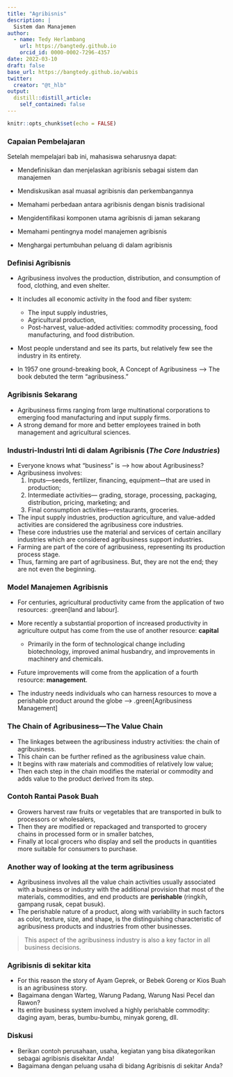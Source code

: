 ```yaml
---
title: "Agribisnis"
description: |
  Sistem dan Manajemen
author: 
  - name: Tedy Herlambang
    url: https://bangtedy.github.io
    orcid_id: 0000-0002-7296-4357
date: 2022-03-10
draft: false
base_url: https://bangtedy.github.io/wabis
twitter:
  creator: "@t_hlb"
output:
  distill::distill_article:
    self_contained: false
---
```


```r
knitr::opts_chunk$set(echo = FALSE)
```

### Capaian Pembelajaran

Setelah mempelajari bab ini, mahasiswa seharusnya dapat:

* Mendefinisikan dan menjelaskan agribisnis sebagai sistem dan manajemen

* Mendiskusikan asal muasal agribisnis dan perkembangannya

* Memahami perbedaan antara agribisnis dengan bisnis tradisional

* Mengidentifikasi komponen utama agribisnis di jaman sekarang

* Memahami pentingnya model manajemen agribisnis

* Menghargai pertumbuhan peluang di dalam agribisnis

### Definisi Agribisnis

* Agribusiness involves the production, distribution, and consumption of food, clothing, and even shelter.

* It includes all economic activity in the food and fiber system: 
  - The input supply industries, 
  - Agricultural production, 
  - Post-harvest, value-added activities: commodity processing, food manufacturing, and food distribution.

* Most people understand and see its parts, but relatively few see the industry in its entirety. 

* In 1957 one ground-breaking book, A Concept of Agribusiness --> The book debuted
the term “agribusiness.”

### Agribisnis Sekarang

* Agribusiness firms ranging from large multinational corporations to
emerging food manufacturing and input supply firms.
* A strong demand for more and better employees trained in both management and
agricultural sciences.

### Industri-Industri Inti di dalam Agribisnis (*The Core Industries*)

* Everyone knows what “business” is --> how about Agribusiness?
* Agribusiness involves:
  1. Inputs—seeds, fertilizer, financing, equipment—that are used in 
 production; 
  2. Intermediate activities— grading, storage, processing, packaging, distribution, pricing, marketing; and 
  3. Final consumption activities—restaurants, groceries.

* The input supply industries, production agriculture, and value-added activities are considered the agribusiness core industries. 
* These core industries use the material and services of certain ancillary industries which are considered agribusiness support industries.
* Farming are part of the core of agribusiness, representing its production process stage. 
* Thus, farming are part of agribusiness. But, they are not the end; they are not even the beginning.

### Model Manajemen Agribisnis

* For centuries, agricultural productivity came from the application of two resources: .green[land and labour]. 

* More recently a substantial proportion of increased productivity in agriculture output has come from the use of another resource: **capital**
  - Primarily in the form of technological change including biotechnology, improved animal husbandry, and improvements in machinery and chemicals.

* Future improvements will come from the application of a fourth resource: **management**.

* The industry needs individuals who can harness resources to move a perishable product around the globe --> .green[Agribusiness Management] 

### The Chain of Agribusiness—The Value Chain

* The linkages between the agribusiness industry activities: the chain of agribusiness. 
* This chain can be further refined as the agribusiness value chain.
* It begins with raw materials and commodities of relatively low value; 
* Then each step in the chain modifies the material or commodity and adds value to the
product derived from its step.

### Contoh Rantai Pasok Buah
- Growers harvest raw fruits or vegetables that are transported in bulk to processors or wholesalers, 
- Then they are modified or repackaged and transported to grocery chains in processed form or in smaller batches, 
- Finally at local grocers who display and sell the products in quantities more suitable for consumers to purchase.

### Another way of looking at the term agribusiness

* Agribusiness involves all the value chain activities usually associated with a business or industry with the additional provision that most of the materials, commodities, and end products are **perishable** (ringkih, gampang rusak, cepat busuk). 
* The perishable nature of a product, along with variability in such factors as color, texture, size, and shape, is the distinguishing characteristic of agribusiness products and industries from other businesses. 

> This aspect of the agribusiness industry is also a key factor in all business decisions. 

### Agribisnis di sekitar kita
* For this reason the story of Ayam Geprek, or Bebek Goreng or Kios Buah is an agribusiness story. 
* Bagaimana dengan Warteg, Warung Padang, Warung Nasi Pecel dan Rawon?
* Its entire business system involved a highly perishable commodity: daging ayam, beras, bumbu-bumbu, minyak goreng, dll.

### Diskusi

* Berikan contoh perusahaan, usaha, kegiatan yang bisa dikategorikan sebagai agribisnis disekitar Anda! 
* Bagaimana dengan peluang usaha di bidang Agribisnis di sekitar Anda?


